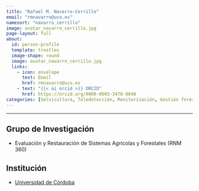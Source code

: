 ```yaml
---
title: "Rafael M. Navarro-Cerrillo"
email: "rmnavarro@uco.es"  
namesort: "navarro_cerrillo"
image: avatar_navarro_cerrillo.jpg
page-layout: full
about: 
  id: person-profile
  template: trestles
  image-shape: round
  image: avatar_navarro_cerrillo.jpg
  links:
    - icon: envelope
      text: Email
      href: rmnavarro@uco.es
    - text: "{{< ai orcid >}} ORCID"
      href: https://orcid.org/0000-0003-3470-8640
categories: [Selvicultura, Teledetección, Monitorización, Gestión forestal]
---
```

 
<hr>

:::{#person-profile}

## Grupo de Investigación
- Evaluación y Restauración de Sistemas Agrícolas y Forestales (RNM 360)

## Institución
- [Universidad de Córdoba](https://www.uco.es/)

:::
